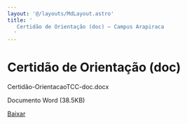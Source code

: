 ```yaml
---
layout: '@/layouts/MdLayout.astro'
title: '
   Certidão de Orientação (doc) — Campus Arapiraca
  '
---
```




Certidão de Orientação (doc)
============================











 Certidão-OrientacaoTCC-doc.docx
   

 Documento Word
 (38.5KB)
 

[Baixar](/cpt/documentos/tcc/documentos-para-o-orientador/certidao-orientacaotcc-doc.docx/@@download/file/Certidão-OrientacaoTCC-doc.docx) 










